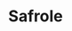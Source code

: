 ---
title: Safrole
aka:
  - 5-(2-propenyl)-1,3-benzodioxole
duration_chart_title: Oral Duration of Safrole
duration_chart:
  total: 3–5 hours
  onset: 1–3 hours
  coming_up: 2–4 hours
  plateau: 4–8 hours
  coming_down: 2–4 hours
  after_effects: 3–5 hours
positive_effects: mood lift, increased energy, feelings of connection, sensory appreciation
neutral_effects: appetite suppression, disinhibition
negative_effects: increased heart rate, muscle tension
image_location: /src/assets/Images/Safrole/Safrole (structural formula).png
dosage_table:
  title: Oral Dosage of Safrole
  threshold: 50 mg
  light: 100 mg
  common: 200 mg
  strong: 300 mg
  heavy: 500+ mg
--- 